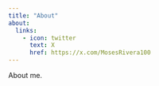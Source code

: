 ```yaml
---
title: "About"
about:
  links:
    - icon: twitter
      text: X
      href: https://x.com/MosesRivera100
---
```


About me.
